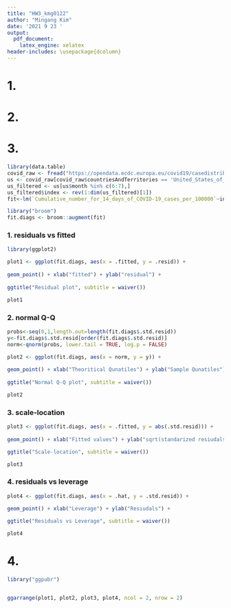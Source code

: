 ```yaml
---
title: "HW3_kmg0122"
author: "Mingang Kim"
date: '2021 9 23 '
output:
  pdf_document:
    latex_engine: xelatex
header-includes: \usepackage{dcolumn}
---
```


# 1.
  
# 2.
  
# 3.

```r
library(data.table)
covid_raw <- fread("https://opendata.ecdc.europa.eu/covid19/casedistribution/csv")
us <- covid_raw[covid_raw$countriesAndTerritories == 'United_States_of_America',]
us_filtered <- us[us$month %in% c(6:7),]
us_filtered$index <- rev(1:dim(us_filtered)[1]) 
fit<-lm(`Cumulative_number_for_14_days_of_COVID-19_cases_per_100000`~index, data=us_filtered)

library("broom")
fit.diags <- broom::augment(fit)
```

### 1. residuals vs fitted

```r

library(ggplot2)

plot1 <- ggplot(fit.diags, aes(x = .fitted, y = .resid)) + 
  
geom_point() + xlab("fitted") + ylab("residual") +
  
ggtitle("Residual plot", subtitle = waiver())

plot1
```

### 2. normal Q-Q

```r
probs<-seq(0,1,length.out=length(fit.diags$.std.resid))
y<-fit.diags$.std.resid[order(fit.diags$.std.resid)]
norm<-qnorm(probs, lower.tail = TRUE, log.p = FALSE)

plot2 <- ggplot(fit.diags, aes(x = norm, y = y)) + 
  
geom_point() + xlab("Theoritical Qunatiles") + ylab("Sample Qunatiles") + 
  
ggtitle("Normal Q-Q plot", subtitle = waiver())

plot2
```

### 3. scale-location


```r
plot3 <- ggplot(fit.diags, aes(x = .fitted, y = abs(.std.resid))) +
  
geom_point() + xlab("Fitted values") + ylab("sqrt(standarized resiudals)") +

ggtitle("Scale-location", subtitle = waiver())

plot3
```
### 4. residuals vs leverage

```r
plot4 <- ggplot(fit.diags, aes(x = .hat, y = .std.resid)) +

geom_point() + xlab("Leverage") + ylab("Resiudals") +
  
ggtitle("Residuals vs Leverage", subtitle = waiver())

plot4
```

# 4.
```r
library("ggpubr")


ggarrange(plot1, plot2, plot3, plot4, ncol = 2, nrow = 2)
```